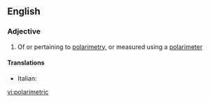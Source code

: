 ==English==

===Adjective===
{{en-adj|-}}

#{{physics}} Of or pertaining to [[polarimetry]], or measured using a [[polarimeter]]

====Translations====
{{trans-top}}
* Italian: {{t-|it|polarimetrico}}
{{trans-mid}}

{{trans-bottom}}

[[vi:polarimetric]]